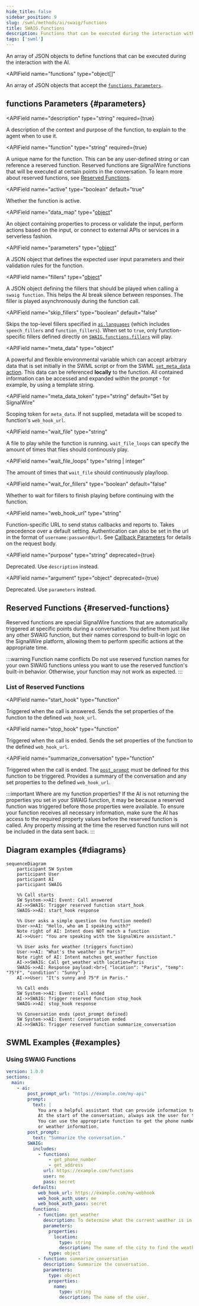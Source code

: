 ```yaml
---
hide_title: false
sidebar_position: 9
slug: /swml/methods/ai/swaig/functions
title: SWAIG.functions
description: Functions that can be executed during the interaction with the AI.
tags: ['swml']
---
```



[reserved-functions]: #reserved-functions
[post-prompt]: /swml/methods/ai/post_prompt

An array of JSON objects to define functions that can be executed during the interaction with the AI.

<APIField
  name="functions"
  type="object[]"
>
  An array of JSON objects that accept the [`functions Parameters`](#parameters).
</APIField>


## **functions Parameters** {#parameters}

<APIField
  name="description"
  type="string"
  required={true}
>
  A description of the context and purpose of the function, to explain to the agent when to use it.
</APIField>

<APIField
  name="function"
  type="string"
  required={true}
>
  A unique name for the function. This can be any user-defined string or can reference a reserved function. Reserved functions are SignalWire functions that will be executed at certain points in the conversation. To learn more about reserved functions, see [Reserved Functions][reserved-functions].
</APIField>

<APIField
  name="active"
  type="boolean"
  default="true"
>
  Whether the function is active.
</APIField>

<APIField
  name="data_map"
  type="[object](./ai_swaig.data_map/index.mdx)"
>
  An object containing properties to process or validate the input, perform actions based on the input, or connect to external APIs or services in a serverless fashion.
</APIField>

<APIField
  name="parameters"
  type="[object](./parameters/index.mdx)"
>
  A JSON object that defines the expected user input parameters and their validation rules for the function.
</APIField>

<APIField
  name="fillers"
  type="[object](./fillers.mdx)"
>
  A JSON object defining the fillers that should be played when calling a `swaig function`. This helps the AI break silence between responses. The filler is played asynchronously during the function call.
</APIField>

<APIField
  name="skip_fillers"
  type="boolean"
  default="false"
>
  Skips the top-level fillers specified in [`ai.languages`](/swml/methods/ai/languages) (which includes `speech_fillers` and `function_fillers`). When set to `true`, only function-specific fillers defined directly on [`SWAIG.functions.fillers`](/swml/methods/ai/swaig/functions/fillers) will play.
</APIField>

<APIField
  name="meta_data"
  type="object"
>
  A powerful and flexible environmental variable which can accept arbitrary data that is set initially in the SWML script or from the SWML [`set_meta_data` action](./ai_swaig.data_map/data_map.output.mdx#actions). This data can be referenced **locally** to the function. All contained information can be accessed and expanded within the prompt - for example, by using a template string.
</APIField>

<APIField
  name="meta_data_token"
  type="string"
  default="Set by SignalWire"
>
  Scoping token for `meta_data`. If not supplied, metadata will be scoped to function's `web_hook_url`.
</APIField>

<APIField
  name="wait_file"
  type="string"
>
  A file to play while the function is running. `wait_file_loops` can specify the amount of times that files should continously play.
</APIField>

<APIField
  name="wait_file_loops"
  type="string | integer"
>
  The amount of times that `wait_file` should continuously play/loop.
</APIField>

<APIField
  name="wait_for_fillers"
  type="boolean"
  default="false"
>
  Whether to wait for fillers to finish playing before continuing with the function.
</APIField>

<APIField
  name="web_hook_url"
  type="string"
>
  Function-specific URL to send status callbacks and reports to. Takes precedence over a default setting. Authentication can also be set in the url in the format of `username:password@url`. See [Callback Parameters](./functions.web_hook_url.mdx) for details on the request body.
</APIField>

<APIField
  name="purpose"
  type="string"
  deprecated={true}
>
  Deprecated. Use `description` instead.
</APIField>

<APIField
  name="argument"
  type="object"
  deprecated={true}
>
  Deprecated. Use `parameters` instead.
</APIField>



## **Reserved Functions** {#reserved-functions}

Reserved functions are special SignalWire functions that are automatically triggered at specific points during a conversation.
You define them just like any other SWAIG function, but their names correspond to built-in logic on the SignalWire platform,
allowing them to perform specific actions at the appropriate time.

:::warning Function name conflicts
Do not use reserved function names for your own SWAIG functions unless you want to use the reserved function's built-in behavior.
Otherwise, your function may not work as expected.
:::

### List of Reserved Functions

<APIField
  name="start_hook"
  type="function"
>
  Triggered when the call is answered. Sends the set properties of the function to the defined `web_hook_url`.
</APIField>

<APIField
  name="stop_hook"
  type="function"
>
  Triggered when the call is ended. Sends the set properties of the function to the defined `web_hook_url`.
</APIField>

<APIField
  name="summarize_conversation"
  type="function"
>
  Triggered when the call is ended. The [`post_prompt`][post-prompt] must be defined for this function to be triggered. Provides a summary of the conversation and any set properties to the defined `web_hook_url`.
</APIField>

:::important Where are my function properties?
If the AI is not returning the properties you set in your SWAIG function, it may be because a reserved function was triggered before
those properties were available. To ensure your function receives all necessary information, make sure the AI has access to the
required property values before the reserved function is called. Any property missing at the time the reserved function runs will
not be included in the data sent back.
:::


## Diagram examples {#diagrams}

```mermaid
sequenceDiagram
    participant SW System
    participant User
    participant AI
    participant SWAIG

    %% Call starts
    SW System->>AI: Event: Call answered
    AI->>SWAIG: Trigger reserved function start_hook
    SWAIG->>AI: start_hook response

    %% User asks a simple question (no function needed)
    User->>AI: "Hello, who am I speaking with?"
    Note right of AI: Intent does NOT match a function
    AI->>User: "You are speaking with the SignalWire assistant."

    %% User asks for weather (triggers function)
    User->>AI: "What's the weather in Paris?"
    Note right of AI: Intent matches get_weather function
    AI->>SWAIG: Call get_weather with location=Paris
    SWAIG->>AI: Response payload:<br>{ "location": "Paris", "temp": "75°F", "condition": "Sunny" }
    AI->>User: "It's sunny and 75°F in Paris."

    %% Call ends
    SW System->>AI: Event: Call ended
    AI->>SWAIG: Trigger reserved function stop_hook
    SWAIG->>AI: stop_hook response

    %% Conversation ends (post_prompt defined)
    SW System->>AI: Event: Conversation ended
    AI->>SWAIG: Trigger reserved function summarize_conversation
```


## SWML **Examples** {#examples}

### Using SWAIG Functions

```yaml andJson
version: 1.0.0
sections:
  main:
    - ai:
        post_prompt_url: "https://example.com/my-api"
        prompt:
          text: |
            You are a helpful assistant that can provide information to users about a destination.
            At the start of the conversation, always ask the user for their name.
            You can use the appropriate function to get the phone number, address,
            or weather information.
        post_prompt:
          text: "Summarize the conversation."
        SWAIG:
          includes:
            - functions:
                - get_phone_number
                - get_address
              url: https://example.com/functions
              user: me
              pass: secret
          defaults:
            web_hook_url: https://example.com/my-webhook
            web_hook_auth_user: me
            web_hook_auth_pass: secret
          functions:
            - function: get_weather
              description: To determine what the current weather is in a provided location.
              parameters:
                properties:
                  location:
                    type: string
                    description: The name of the city to find the weather from.
                type: object
            - function: summarize_conversation
              description: Summarize the conversation.
              parameters:
                type: object
                properties:
                  name:
                    type: string
                    description: The name of the user.
```

